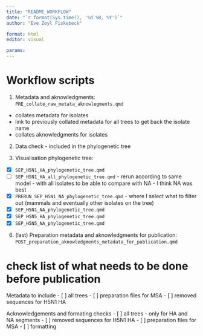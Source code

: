 ```yaml
---
title: "README_WORKFLOW"
date: "`r format(Sys.time(), '%d %B, %Y')`"
author: "Eve Zeyl Fiskebeck"

format: html
editor: visual

params:
---
```


# Workflow scripts

1.  Metadata and aknowledgments: `PRE_collate_raw_metata_aknowlegments.qmd`

-   collates metadata for isolates
-   link to previously collated metadata for all trees to get back the isolate name
-   collates aknowledgments for isolates

2. Data check - included in the phylogenetic tree



3.  Visualisation phylogenetic tree:

- [x]   `SEP_H5N1_HA_phylogenetic_tree.qmd`
- [ ]   `SEP_H5N1_HA_all_phylogenetic_tree.qmd` - rerun according to same model - with all isolates to be able to compare with NA - I think NA was best
- [x]     `PRERUN_SEP_H5N1_NA_phylogenetic_tree.qmd` - where I select what to filter out (mammals and eventually other isolates on the tree)
- [x]   `SEP_H5N1_NA_phylogenetic_tree.qmd`
- [x]   `SEP_H5N5_HA_phylogenetic_tree.qmd`
- [x]   `SEP_H5N5_NA_phylogenetic_tree.qmd`

6.  (last) Preparation metadata and aknowledgments for publication: `POST_preparation_aknowledgments_metadata_for_publication.qmd`

# check list of what needs to be done before publication

Metadata to include
- [ ] all trees 
- [ ] preparation files for MSA 
- [ ] removed sequences for H5N1 HA

Acknowledgements and formating checks
- [ ] all trees - only for HA and NA segments 
- [ ] removed sequences for H5N1 HA
- [ ] preparation files for MSA 
- [ ] formatting

